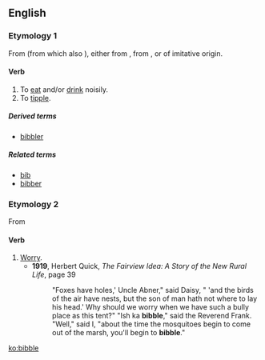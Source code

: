 ==English==

===Etymology 1===
From {{etyl|enm|en}} {{m|enm|bibben}} (from which also {{m|en|bib}}), either from {{etyl|la|en}} {{m|la|bibō||I drink}}, from {{etyl|ine-pro|en}} {{m|ine-pro|*peh₃-}}, or of imitative origin.

====Verb====
{{en-verb|bibbl}}

# To [[eat]] and/or [[drink]] noisily.
# To [[tipple]].

=====Derived terms=====
* [[bibbler]]

=====Related terms=====
* [[bib]]
* [[bibber]]

===Etymology 2===
From {{etyl|yi|en}}

====Verb====
{{en-verb|bibbl}}

# [[worry|Worry]].
#* '''1919''', Herbert Quick, ''The Fairview Idea: A Story of the New Rural Life'', page 39
#*: "Foxes have holes,' Uncle Abner," said Daisy, " 'and the birds of the air have nests, but the son of man hath not where to lay his head.' Why should we worry when we have such a bully place as this tent?" "Ish ka '''bibble'''," said the Reverend Frank. "Well," said I, "about the time the mosquitoes begin to come out of the marsh, you'll begin to '''bibble'''."

[[ko:bibble]]